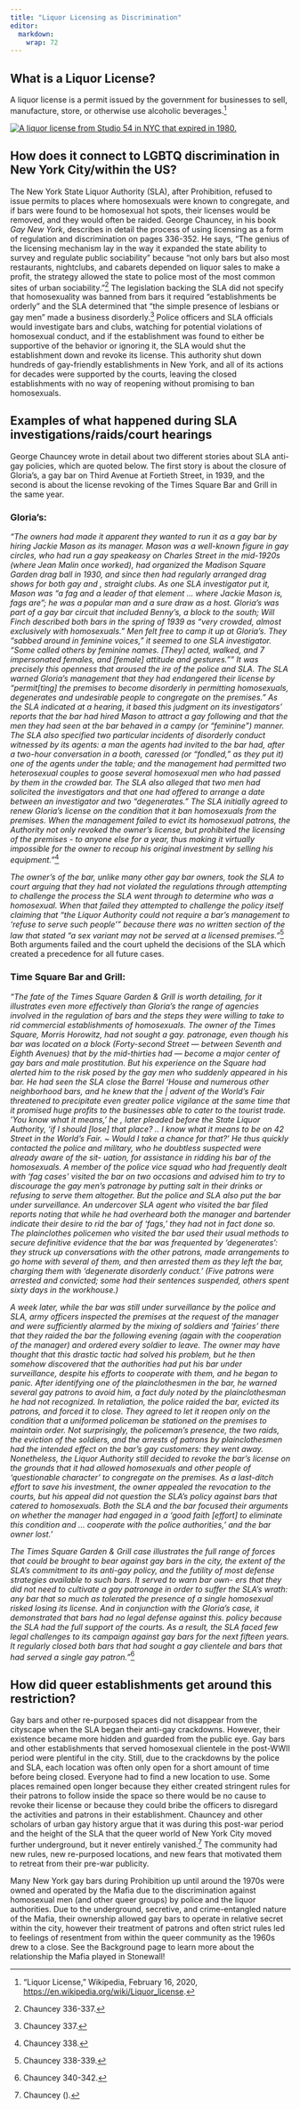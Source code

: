 ```yaml
---
title: "Liquor Licensing as Discrimination"
editor: 
  markdown: 
    wrap: 72
---
```


## What is a Liquor License?

A liquor license is a permit issued by the government for businesses to
sell, manufacture, store, or otherwise use alcoholic beverages.[^1]

[^1]: “Liquor License,” Wikipedia, February 16, 2020,
    <https://en.wikipedia.org/wiki/Liquor_license>.

[![A liquor license from Studio 54 in NYC that expired in
1980.](images/liquor-license-photo-01.jpeg){fig-align="right"}](https://www.reddit.com/r/mildlyinteresting/comments/iwz0te/the_liquor_license_from_studio_54_hanging_in_a/?rdt=62108)

## How does it connect to LGBTQ discrimination in New York City/within the US?

The New York State Liquor Authority (SLA), after Prohibition, refused to
issue permits to places where homosexuals were known to congregate, and
if bars were found to be homosexual hot spots, their licenses would be
removed, and they would often be raided. George Chauncey, in his book
*Gay New York*, describes in detail the process of using licensing as a
form of regulation and discrimination on pages 336-352. He says, "The
genius of the licensing mechanism lay in the way it expanded the state
ability to survey and regulate public sociability" because "not only
bars but also most restaurants, nightclubs, and cabarets depended on
liquor sales to make a profit, the strategy allowed the state to police
most of the most common sites of urban sociability."[^2] The legislation
backing the SLA did not specify that homosexuality was banned from bars
it required "establishments be orderly" and the SLA determined that "the
simple presence of lesbians or gay men" made a business disorderly.[^3]
Police officers and SLA officials would investigate bars and clubs,
watching for potential violations of homosexual conduct, and if the
establishment was found to either be supportive of the behavior or
ignoring it, the SLA would shut the establishment down and revoke its
license. This authority shut down hundreds of gay-friendly
establishments in New York, and all of its actions for decades were
supported by the courts, leaving the closed establishments with no way
of reopening without promising to ban homosexuals.

[^2]: Chauncey 336-337.

[^3]: Chauncey 337.

## Examples of what happened during SLA investigations/raids/court hearings

George Chauncey wrote in detail about two different stories about SLA
anti-gay policies, which are quoted below. The first story is about the
closure of Gloria's, a gay bar on Third Avenue at Fortieth Street, in
1939, and the second is about the license revoking of the Times Square
Bar and Grill in the same year.

### Gloria's:

*"The owners had made it apparent they wanted to run it as a gay bar by
hiring Jackie Mason as its manager. Mason was a well-known figure in gay
circles, who had run a gay speakeasy on Charles Street in the mid-1920s
(where Jean Malin once worked), had organized the Madison Square Garden
drag ball in 1930, and since then had regularly arranged drag shows for
both gay and , straight clubs. As one SLA investigator put it, Mason was
“a fag and a leader of that element ... where Jackie Mason is, fags
are”; he was a popular man and a sure draw as a host. Gloria’s was part
of a gay bar circuit that included Benny’s, a block to the south; Will
Finch described both bars in the spring of 1939 as “very crowded, almost
exclusively with homosexuals.” Men felt free to camp it up at Gloria’s.
They “sabbed around in feminine voices,” it seemed to one SLA
investigator. “Some called others by feminine names. \[They\] acted,
walked, and 7 impersonated females, and \[female\] attitude and
gestures.”" It was precisely this openness that aroused the ire of the
police and SLA. The SLA warned Gloria’s management that they had
endangered their license by “permit\[ting\] the premises to become
disorderly in permitting homosexuals, degenerates and undesirable people
to congregate on the premises.” As the SLA indicated at a hearing, it
based this judgment on its investigators’ reports that the bar had hired
Mason to attract a gay following and that the men they had seen at the
bar behaved in a campy (or “feminine”) manner. The SLA also specified
two particular incidents of disorderly conduct witnessed by its agents:
a man the agents had invited to the bar had, after a two-hour
conversation in a booth, caressed (or “fondled,” as they put it) one of
the agents under the table; and the management had permitted two
heterosexual couples to goose several homosexual men who had passed by
them in the crowded bar. The SLA also alleged that two men had solicited
the investigators and that one had offered to arrange a date between an
investigator and two “degenerates.” The SLA initially agreed to renew
Gloria’s license on the condition that it ban homosexuals from the
premises. When the management failed to evict its homosexual patrons,
the Authority not only revoked the owner’s license, but prohibited the
licensing of the premises - to anyone else for a year, thus making it
virtually impossible for the owner to recoup his original investment by
selling his equipment."*[^4]

[^4]: Chauncey 338.

*The owner's of the bar, unlike many other gay bar owners, took the SLA
to court arguing that they had not violated the regulations through
attempting to challenge the process the SLA went through to determine
who was a homosexual. When that failed they attempted to challenge the
policy itself claiming that "the Liquor Authority could not require a
bar's management to 'refuse to serve such people'" because there was no
written section of the law that stated "a sex variant may not be served
at a licensed premises."*[^5] Both arguments failed and the court upheld
the decisions of the SLA which created a precedence for all future
cases.

[^5]: Chauncey 338-339.

### Time Square Bar and Grill:

*"The fate of the Times Square Garden & Grill is worth detailing, for it
illustrates even more effectively than Gloria’s the range of agencies
involved in the regulation of bars and the steps they were willing to
take to rid commercial establishments of homosexuals. The owner of the
Times Square, Morris Horowitz, had not sought a gay. patronage, even
though his bar was located on a block (Forty-second Street — between
Seventh and Eighth Avenues) that by the mid-thirties had — become a
major center of gay bars and male prostitution. But his experience on
the Square had alerted him to the risk posed by the gay men who suddenly
appeared in his bar. He had seen the SLA close the Barrel ‘House and
numerous other neighborhood bars, and he knew that the \| advent of the
World’s Fair threatened to precipitate even greater police vigilance at
the same time that it promised huge profits to the businesses able to
cater to the tourist trade. 'You know what it means,' he , later pleaded
before the State Liquor Authority, 'if I should \[lose\] that place? ..
I know what it means to be on 42 Street in the World’s Fair. \~ Would I
take a chance for that?' He thus quickly contacted the police and
military, who he doubtless suspected were already aware of the sit-
uation, for assistance in ridding his bar of the homosexuals. A member
of the police vice squad who had frequently dealt with 'fag cases'
visited the bar on two occasions and advised him to try to discourage
the gay men’s patronage by putting salt in their drinks or refusing to
serve them altogether. But the police and SLA also put the bar under
surveillance. An undercover SLA agent who visited the bar filed reports
noting that while he had overheard both the manager and bartender
indicate their desire to rid the bar of 'fags,' they had not in fact
done so. The plainclothes policemen who visited the bar used their usual
methods to secure definitive evidence that the bar was frequented by
'degenerates': they struck up conversations with the other patrons, made
arrangements to go home with several of them, and then arrested them as
they left the bar, charging them with 'degenerate disorderly conduct.'
(Five patrons were arrested and convicted; some had their sentences
suspended, others spent sixty days in the workhouse.)*

*A week later, while the bar was still under surveillance by the police
and SLA, army officers inspected the premises at the request of the
manager and were sufficiently alarmed by the mixing of soldiers and
'fairies' there that they raided the bar the following evening (again
with the cooperation of the manager) and ordered every soldier to leave.
The owner may have thought that this drastic tactic had solved his
problem, but he then somehow discovered that the authorities had put his
bar under surveillance, despite his efforts to cooperate with them, and
he began to panic. After identifying one of the plainclothesmen in the
bar, he warned several gay patrons to avoid him, a fact duly noted by
the plainclothesman he had not recognized. In retaliation, the police
raided the bar, evicted its patrons, and forced it to close. They agreed
to let it reopen only on the condition that a uniformed policeman be
stationed on the premises to maintain order. Not surprisingly, the
policeman’s presence, the two raids, the eviction of the soldiers, and
the arrests of patrons by plainclothesmen had the intended effect on the
bar’s gay customers: they went away. Nonetheless, the Liquor Authority
still decided to revoke the bar’s license on the grounds that it had
allowed homosexuals and other people of 'questionable character' to
congregate on the premises. As a last-ditch effort to save his
investment, the owner appealed the revocation to the courts, but his
appeal did not question the SLA’s policy against bars that catered to
homosexuals. Both the SLA and the bar focused their arguments on whether
the manager had engaged in a 'good faith \[effort\] to eliminate this
condition and ... cooperate with the police authorities,' and the bar
owner lost.’*

*The Times Square Garden & Grill case illustrates the full range of
forces that could be brought to bear against gay bars in the city, the
extent of the SLA’s commitment to its anti-gay policy, and the futility
of most defense strategies available to such bars. It served to warn bar
own- ers that they did not need to cultivate a gay patronage in order to
suffer the SLA’s wrath: any bar that so much as tolerated the presence
of a single homosexual risked losing its license. And in conjunction
with the Gloria’s case, it demonstrated that bars had no legal defense
against this. policy because the SLA had the full support of the courts.
As a result, the SLA faced few legal challenges to its campaign against
gay bars for the next fifteen years. It regularly closed both bars that
had sought a gay clientele and bars that had served a single gay
patron."*[^6]

[^6]: Chauncey 340-342.

## How did queer establishments get around this restriction?

Gay bars and other re-purposed spaces did not disappear from the
cityscape when the SLA began their anti-gay crackdowns. However, their
existence became more hidden and guarded from the public eye. Gay bars
and other establishments that served homosexual clientele in the
post-WWII period were plentiful in the city. Still, due to the
crackdowns by the police and SLA, each location was often only open for
a short amount of time before being closed. Everyone had to find a new
location to use. Some places remained open longer because they either
created stringent rules for their patrons to follow inside the space so
there would be no cause to revoke their license or because they could
bribe the officers to disregard the activities and patrons in their
establishment. Chauncey and other scholars of urban gay history argue
that it was during this post-war period and the height of the SLA that
the queer world of New York City moved further underground, but it never
entirely vanished.[^7] The community had new rules, new re-purposed
locations, and new fears that motivated them to retreat from their
pre-war publicity.

[^7]: Chauncey ().

Many New York gay bars during Prohibition up until around the 1970s were
owned and operated by the Mafia due to the discrimination against
homosexual men (and other queer groups) by police and the liquor
authorities. Due to the underground, secretive, and crime-entangled
nature of the Mafia, their ownership allowed gay bars to operate in
relative secret within the city, however their treatment of patrons and
often strict rules led to feelings of resentment from within the queer
community as the 1960s drew to a close. See the Background page to learn
more about the relationship the Mafia played in Stonewall!
